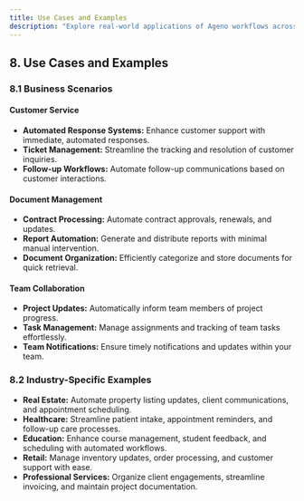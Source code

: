 ```yaml
---
title: Use Cases and Examples
description: "Explore real-world applications of Ageno workflows across various business scenarios and industries"
---
```


## 8. Use Cases and Examples

### 8.1 Business Scenarios

#### Customer Service

- **Automated Response Systems:** Enhance customer support with immediate, automated responses.
- **Ticket Management:** Streamline the tracking and resolution of customer inquiries.
- **Follow-up Workflows:** Automate follow-up communications based on customer interactions.

#### Document Management

- **Contract Processing:** Automate contract approvals, renewals, and updates.
- **Report Automation:** Generate and distribute reports with minimal manual intervention.
- **Document Organization:** Efficiently categorize and store documents for quick retrieval.

#### Team Collaboration

- **Project Updates:** Automatically inform team members of project progress.
- **Task Management:** Manage assignments and tracking of team tasks effortlessly.
- **Team Notifications:** Ensure timely notifications and updates within your team.

### 8.2 Industry-Specific Examples

- **Real Estate:** Automate property listing updates, client communications, and appointment scheduling.
- **Healthcare:** Streamline patient intake, appointment reminders, and follow-up care processes.
- **Education:** Enhance course management, student feedback, and scheduling with automated workflows.
- **Retail:** Manage inventory updates, order processing, and customer support with ease.
- **Professional Services:** Organize client engagements, streamline invoicing, and maintain project documentation.
